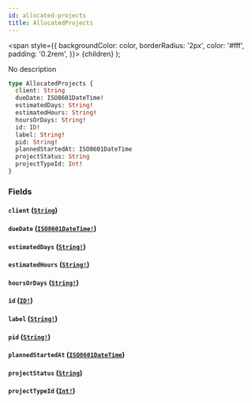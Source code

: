 ```yaml
---
id: allocated-projects
title: AllocatedProjects
---
```


<span
style={{
      backgroundColor: color,
      borderRadius: '2px',
      color: '#fff',
      padding: '0.2rem',
    }}>
{children}
</span>
);

No description

```graphql
type AllocatedProjects {
  client: String
  dueDate: ISO8601DateTime!
  estimatedDays: String!
  estimatedHours: String!
  hoursOrDays: String!
  id: ID!
  label: String!
  pid: String!
  plannedStartedAt: ISO8601DateTime
  projectStatus: String
  projectTypeId: Int!
}
```

### Fields

#### `client` ([`String`](/api/scalars/string))

#### `dueDate` ([`ISO8601DateTime!`](/api/scalars/iso-8601-date-time))

#### `estimatedDays` ([`String!`](/api/scalars/string))

#### `estimatedHours` ([`String!`](/api/scalars/string))

#### `hoursOrDays` ([`String!`](/api/scalars/string))

#### `id` ([`ID!`](/api/scalars/id))

#### `label` ([`String!`](/api/scalars/string))

#### `pid` ([`String!`](/api/scalars/string))

#### `plannedStartedAt` ([`ISO8601DateTime`](/api/scalars/iso-8601-date-time))

#### `projectStatus` ([`String`](/api/scalars/string))

#### `projectTypeId` ([`Int!`](/api/scalars/int))

